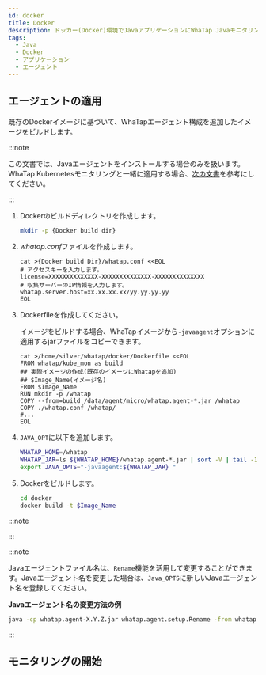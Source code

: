 ```yaml
---
id: docker
title: Docker
description: ドッカー(Docker)環境でJavaアプリケーションにWhaTap Javaモニタリングエージェントを適用する方法を段階別に案内します。ユーザーは、既存のDockerのイメージにWhaTap Javaエージェント設定を追加して新しいイメージをビルドする過程、whatap.confファイルの作成、Dockerfileの作成、JAVA_OPTの修正方法などを確認することができます。また、Java 17以降のバージョンで必要な追加JVMオプションと様々なJavaバージョンによるヒストグラムの照会設定方法も提供します。
tags:
  - Java
  - Docker
  - アプリケーション
  - エージェント
---
```


## エージェントの適用

既存のDockerイメージに基づいて、WhaTapエージェント構成を追加したイメージをビルドします。

:::note

この文書では、Javaエージェントをインストールする場合のみを扱います。WhaTap Kubernetesモニタリングと一緒に適用する場合、[次の文書](../../kubernetes/install-docker-java)を参考にしてください。

:::

1. Dockerのビルドディレクトリを作成します。

   ```bash
   mkdir -p {Docker build dir}
   ```

2. *whatap.conf*ファイルを作成します。

   ```docker {3,5} showLineNumbers
   cat >{Docker build Dir}/whatap.conf <<EOL
   # アクセスキーを入力します。
   license=XXXXXXXXXXXXXX-XXXXXXXXXXXXXX-XXXXXXXXXXXXXX 
   # 収集サーバーのIP情報を入力します。
   whatap.server.host=xx.xx.xx.xx/yy.yy.yy.yy 
   EOL
   ```

3. Dockerfileを作成してください。

   イメージをビルドする場合、WhaTapイメージから`-javaagent`オプションに適用するjarファイルをコピーできます。

   ```docker
   cat >/home/silver/whatap/docker/Dockerfile <<EOL
   FROM whatap/kube_mon as build
   ## 実際イメージの作成(既存のイメージにWhatapを追加)
   ## $Image_Name(イメージ名)
   FROM $Image_Name
   RUN mkdir -p /whatap
   COPY --from=build /data/agent/micro/whatap.agent-*.jar /whatap
   COPY ./whatap.conf /whatap/
   #...
   EOL
   ```

4. `JAVA_OPT`に以下を追加します。

   ```bash
   WHATAP_HOME=/whatap
   WHATAP_JAR=ls ${WHATAP_HOME}/whatap.agent-*.jar | sort -V | tail -1
   export JAVA_OPTS="-javaagent:${WHATAP_JAR} "
   ```

5. Dockerをビルドします。

   ```bash
   cd docker
   docker build -t $Image_Name
   ```

:::note


<Java17 />

:::

:::note

Javaエージェントファイル名は、`Rename`機能を活用して変更することができます。Javaエージェント名を変更した場合は、`Java_OPTS`に新しいJavaエージェント名を登録してください。

**Javaエージェント名の変更方法の例**

```bash
java -cp whatap.agent-X.Y.Z.jar whatap.agent.setup.Rename -from whatap.agent-X.Y.Z.jar -to whatap.agent.jar
```

:::


<Setheapmemory />

## モニタリングの開始


<Startapm />
